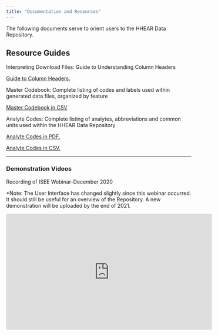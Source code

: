 ```yaml
---
title: "Documentation and Resources"
---
```


The following documents serve to orient users to the HHEAR Data Repository. 

## Resource Guides

Interpreting Download Files: Guide to Understanding Column Headers

<a href="https://hhear.github.io/pdfs/colheader_guide.pdf" target="_blank"> Guide to Column Headers.</a>

Master Codebook: Complete listing of codes and labels used within generated data files, organized by feature

<a href="https://hhear.github.io/pdfs/master_codebook_10112021.csv" target="_blank"> Master Codebook in CSV </a>

Analyte Codes: Complete listing of analytes, abbreviations and common units used within the HHEAR Data Repository

<a href="https://hhear.github.io/pdfs/analyte_codes.pdf" target="_blank"> Analyte Codes in PDF. </a>

<a href="https://hhear.github.io/pdfs/analyte_codes.csv" target="_blank"> Analyte Codes in CSV. </a>

*** 

### Demonstration Videos

Recording of ISEE Webinar-December 2020

*Note: The User Interface has changed slightly since this webinar occurred. It should still be useful for an overview of the Repository. A new demonstration will be uploaded by the end of 2021.

<iframe width="560" height="315" src="https://www.youtube.com/embed/zpEKX4Z8k5U" frameborder="0" allow="accelerometer; autoplay; clipboard-write; encrypted-media; gyroscope; picture-in-picture" allowfullscreen></iframe>

